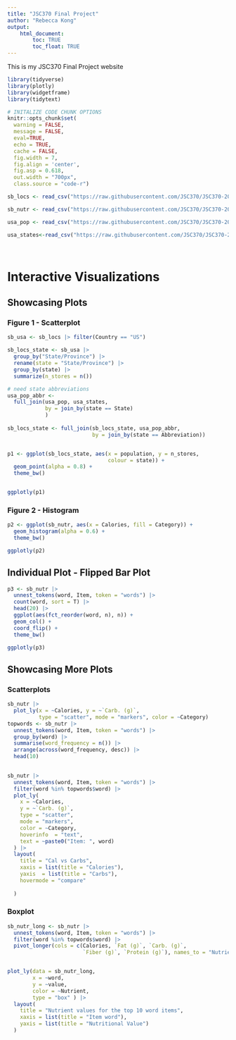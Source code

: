 ```yaml
---
title: "JSC370 Final Project"
author: "Rebecca Kong"
output: 
    html_document:
        toc: TRUE
        toc_float: TRUE
---
```


This is my JSC370 Final Project website


```r

library(tidyverse)
library(plotly)
library(widgetframe)
library(tidytext)

# INITALIZE CODE CHUNK OPTIONS
knitr::opts_chunk$set(
  warning = FALSE,
  message = FALSE,
  eval=TRUE,
  echo = TRUE,
  cache = FALSE,
  fig.width = 7, 
  fig.align = 'center',
  fig.asp = 0.618,
  out.width = "700px",
  class.source = "code-r")
```

```r
sb_locs <- read_csv("https://raw.githubusercontent.com/JSC370/JSC370-2025/refs/heads/main/data/starbucks/starbucks-locations.csv")

sb_nutr <- read_csv("https://raw.githubusercontent.com/JSC370/JSC370-2025/refs/heads/main/data/starbucks/starbucks-menu-nutrition.csv")

usa_pop <- read_csv("https://raw.githubusercontent.com/JSC370/JSC370-2025/refs/heads/main/data/starbucks/us_state_pop.csv")

usa_states<-read_csv("https://raw.githubusercontent.com/JSC370/JSC370-2025/refs/heads/main/data/starbucks/states.csv")
```


<br>

# Interactive Visualizations

## Showcasing Plots {.tabset}

### Figure 1 - Scatterplot
```r
sb_usa <- sb_locs |> filter(Country == "US")

sb_locs_state <- sb_usa |>
  group_by("State/Province") |>
  rename(state = "State/Province") |>
  group_by(state) |>
  summarize(n_stores = n())

# need state abbreviations
usa_pop_abbr <- 
  full_join(usa_pop, usa_states,
            by = join_by(state == State)
            ) 
  
sb_locs_state <- full_join(sb_locs_state, usa_pop_abbr,
                           by = join_by(state == Abbreviation))


p1 <- ggplot(sb_locs_state, aes(x = population, y = n_stores,
                                colour = state)) +
  geom_point(alpha = 0.8) +
  theme_bw() 


ggplotly(p1)

```


### Figure 2 - Histogram
```r
p2 <- ggplot(sb_nutr, aes(x = Calories, fill = Category)) +
  geom_histogram(alpha = 0.6) +
  theme_bw() 

ggplotly(p2)
```


## Individual Plot - Flipped Bar Plot
```r
p3 <- sb_nutr |> 
  unnest_tokens(word, Item, token = "words") |>
  count(word, sort = T) |>
  head(20) |>
  ggplot(aes(fct_reorder(word, n), n)) +
  geom_col() +
  coord_flip() +
  theme_bw()

ggplotly(p3)
```

## Showcasing More Plots {.tabset}

### Scatterplots
```r
sb_nutr |>
  plot_ly(x = ~Calories, y = ~`Carb. (g)`, 
          type = "scatter", mode = "markers", color = ~Category)
topwords <- sb_nutr |> 
  unnest_tokens(word, Item, token = "words") |>
  group_by(word) |>
  summarise(word_frequency = n()) |>
  arrange(across(word_frequency, desc)) |>
  head(10)
  

sb_nutr |> 
  unnest_tokens(word, Item, token = "words") |>
  filter(word %in% topwords$word) |>
  plot_ly(
    x = ~Calories,
    y = ~`Carb. (g)`,
    type = "scatter", 
    mode = "markers",
    color = ~Category,
    hoverinfo  = "text",
    text = ~paste0("Item: ", word)
  ) |>
  layout(
    title = "Cal vs Carbs",
    xaxis = list(title = "Calories"),
    yaxis  = list(title = "Carbs"),
    hovermode = "compare"
    
  )
```

### Boxplot
```r
sb_nutr_long <- sb_nutr |>
  unnest_tokens(word, Item, token = "words") |>
  filter(word %in% topwords$word) |>
  pivot_longer(cols = c(Calories, `Fat (g)`, `Carb. (g)`,
                        `Fiber (g)`, `Protein (g)`), names_to = "Nutrient", values_to = "value")


plot_ly(data = sb_nutr_long, 
        x = ~word,
        y = ~value, 
        color = ~Nutrient,
        type = "box" ) |>
  layout(
    title = "Nutrient values for the top 10 word items",
    xaxis = list(title = "Item word"),
    yaxis = list(title = "Nutritional Value")
  )
```

